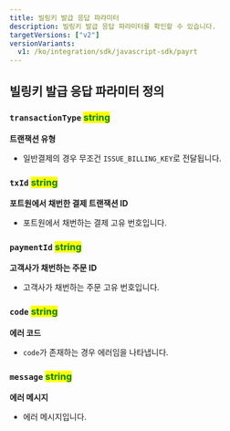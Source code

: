```yaml
---
title: 빌링키 발급 응답 파라미터
description: 빌링키 발급 응답 파라미터를 확인할 수 있습니다.
targetVersions: ["v2"]
versionVariants:
  v1: /ko/integration/sdk/javascript-sdk/payrt
---
```


## 빌링키 발급 응답 파라미터 정의

### **`transactionType`** <mark style="color:green;">**string**</mark>

**트랜잭션 유형**

- 일반결제의 경우 무조건 `ISSUE_BILLING_KEY`로 전달됩니다.

### **`txId`** <mark style="color:green;">**string**</mark>

**포트원에서 채번한 결제 트랜잭션 ID**

- 포트원에서 채번하는 결제 고유 번호입니다.

### **`paymentId`** <mark style="color:green;">**string**</mark>

**고객사가 채번하는 주문 ID**

- 고객사가 채번하는 주문 고유 번호입니다.

### **`code`** <mark style="color:green;">**string**</mark>

**에러 코드**

- `code`가 존재하는 경우 에러임을 나타냅니다.

### **`message`** <mark style="color:green;">**string**</mark>

**에러 메시지**

- 에러 메시지입니다.
